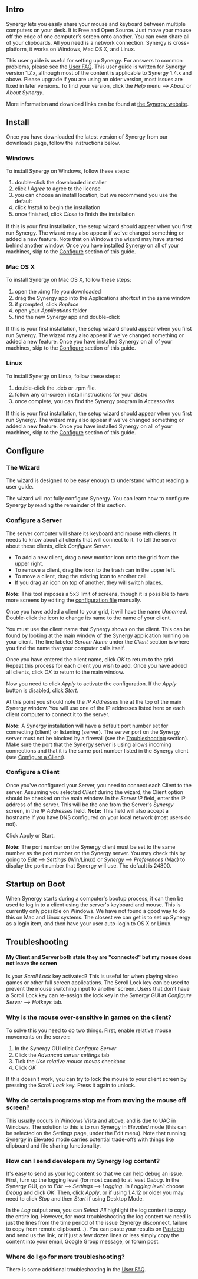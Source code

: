 ==Intro==

Synergy lets you easily share your mouse and keyboard between multiple computers on your desk. It is Free and Open Source. Just move your mouse off the edge of one computer’s screen onto another. You can even share all of your clipboards. All you need is a network connection. Synergy is cross-platform, it works on Windows, Mac OS X, and Linux.

This user guide is useful for setting up Synergy. For answers to common problems, please see the [[User FAQ]]. This user guide is written for Synergy version 1.7.x, although most of the content is applicable to Synergy 1.4.x and above. Please upgrade if you are using an older version, most issues are fixed in later versions. To ﬁnd your version, click the ''Help'' menu --> ''About'' or ''About Synergy''.

More information and download links can be found at [http://synergy-project.org the Synergy website].

==Install==

Once you have downloaded the latest version of Synergy from our downloads page, follow the instructions below.

===Windows===
To install Synergy on Windows, follow these steps:
# double-click the downloaded installer
# click ''I Agree'' to agree to the license
# you can choose an install location, but we recommend you use the default
# click ''Install'' to begin the installation
# once finished, click ''Close'' to ﬁnish the installation

If this is your ﬁrst installation, the setup wizard should appear when you ﬁrst run Synergy. The wizard may also appear if we've changed something or added a new feature. Note that on Windows the wizard may have started behind another window. Once you have installed Synergy on all of your machines, skip to the [[User Guide#Configure|Configure]] section of this guide.

===Mac OS X===
To install Synergy on Mac OS X, follow these steps:
# open the .dmg ﬁle you downloaded
# drag the Synergy app into the Applications shortcut in the same window
# if prompted, click ''Replace''
# open your ''Applications'' folder
# find the new Synergy app and double-click

If this is your ﬁrst installation, the setup wizard should appear when you ﬁrst run Synergy. The wizard may also appear if we've changed something or added a new feature. Once you have installed Synergy on all of your machines, skip to the [[User Guide#Configure|Configure]] section of this guide.

===Linux===
To install Synergy on Linux, follow these steps:
# double-click the .deb or .rpm ﬁle.
# follow any on-screen install instructions for your distro
# once complete, you can ﬁnd the Synergy program in ''Accessories''

If this is your first installation, the setup wizard should appear when you ﬁrst run Synergy. The wizard may also appear if we've changed something or added a new feature. Once you have installed Synergy on all of your machines, skip to the [[User_Guide#Configure|Configure]] section of this guide.

==Configure==

===The Wizard===
The wizard is designed to be easy enough to understand without reading a user guide.

The wizard will not fully conﬁgure Synergy. You can learn how to conﬁgure Synergy by reading the remainder of this section.

===Configure a Server===

The server computer will share its keyboard and mouse with clients. It needs to know about all clients that will connect to it. To tell the server about these clients, click ''Configure Server''.

* To add a new client, drag a new monitor icon onto the grid from the upper right.
* To remove a client, drag the icon to the trash can in the upper left.
* To move a client, drag the existing icon to another cell.
* If you drag an icon on top of another, they will switch places.
'''Note:''' This tool imposes a 5x3 limit of screens, though it is possible to have more screens
by editing the [[User Guide#Text_Config|configuration file]] manually.

Once you have added a client to your grid, it will have the name ''Unnamed''. Double-click the icon to change its name to the name of your client.

You must use the client name that Synergy shows on the client. This can be found by looking at the main window of the Synergy application running on your client. The line labeled ''Screen Name'' under the ''Client'' section is where you find the name that your computer calls itself.

Once you have entered the client name, click ''OK'' to return to the grid. Repeat this process for each client you wish to add. Once you have added all clients, click ''OK'' to return to the main window.

Now you need to click ''Apply'' to activate the conﬁguration. If the ''Apply'' button is disabled, click ''Start''.

At this point you should note the ''IP Addresses'' line at the top of the main Synergy window. You will use one of the IP addresses listed here on each client computer to connect it to the server.

'''Note:''' A Synergy installation will have a default port number set for connecting (client) or listening (server). The server port on the Synergy server must not be blocked by a firewall (see the [[User Guide#Troubleshooting|Troubleshooting]] section). Make sure the port that the Synergy server is using allows incoming connections and that it is the same port number listed in the Synergy client (see [[User Guide#Configure_a_Client|Configure a Client]]).

===Configure a Client===
Once you've conﬁgured your Server, you need to connect each Client to the server. Assuming you selected ''Client'' during the wizard, the Client option should be checked on the main window. In the ''Server IP'' field, enter the IP address of the server. This will be the one from the Server's ''Synergy'' screen, in the ''IP Addresses'' field.
'''Note:''' This field will also accept a hostname if you have DNS conﬁgured on your local network (most users do not).

Click Apply or Start.

'''Note:''' The port number on the Synergy client must be set to the same number as the port number on the Synergy server. You may check this by going to ''Edit'' --> ''Settings'' (Win/Linux) or ''Synergy'' --> ''Preferences'' (Mac) to display the port number that Synergy will use. The default is 24800.

==Startup on Boot==
When Synergy starts during a computer's bootup process, it can then be used to log in to a client using the server's keyboard and mouse. This is currently only possible on Windows. We have not found a good way to do this on Mac and Linux systems. The closest we can get is to set up Synergy as a login item, and then have your user auto-login to OS X or Linux.

==Troubleshooting==

====My Client and Server both state they are "connected" but my mouse does not leave the screen====
Is your ''Scroll Lock'' key activated? This is useful for when playing video games or other full screen applications. The Scroll Lock key can be used to prevent the mouse switching input to another screen. Users that don't have a Scroll Lock key can re-assign the lock key in the Synergy GUI at ''Conﬁgure Server'' --> ''Hotkeys'' tab.

===Why is the mouse over-sensitive in games on the client?===
To solve this you need to do two things.
First, enable relative mouse movements on the server:
# In the Synergy GUI click ''Conﬁgure Server''
# Click the ''Advanced server settings'' tab
# Tick the ''Use relative mouse moves'' checkbox
# Click ''OK''
If this doesn't work, you can try to lock the mouse to your client screen by pressing the ''Scroll Lock'' key. Press it again to unlock.

===Why do certain programs stop me from moving the mouse off screen?===
This usually occurs in Windows Vista and above, and is due to UAC in Windows. The solution to this is to run Synergy in ''Elevated'' mode (this can be selected on the Settings page, under the Edit menu). Note that running Synergy in Elevated mode carries potential trade-offs with things like clipboard and file sharing functionality.

===How can I send developers my Synergy log content?===
It's easy to send us your log content so that we can help debug an issue. First, turn up the logging level (for most cases) to at least ''Debug''. In the Synergy GUI, go to ''Edit'' --> ''Settings'' --> ''Logging''. In ''Logging level:'' choose ''Debug'' and click ''OK''. Then, click ''Apply'', or if using 1.4.12 or older you may need to click ''Stop'' and then ''Start'' if using Desktop Mode.

In the ''Log'' output area, you can ''Select All'' highlight the log content to copy the entire log. However, for most troubleshooting the log content we need is just the lines from the time period of the issue (Synergy disconnect, failure to copy from remote clipboard...). You can paste your results on [http://pastebin.com/ Pastebin] and send us the link, or if just a few dozen lines or less simply copy the content into your email, Google Group message, or forum post.

===Where do I go for more troubleshooting?===
There is some additional troubleshooting in the [[User FAQ]].